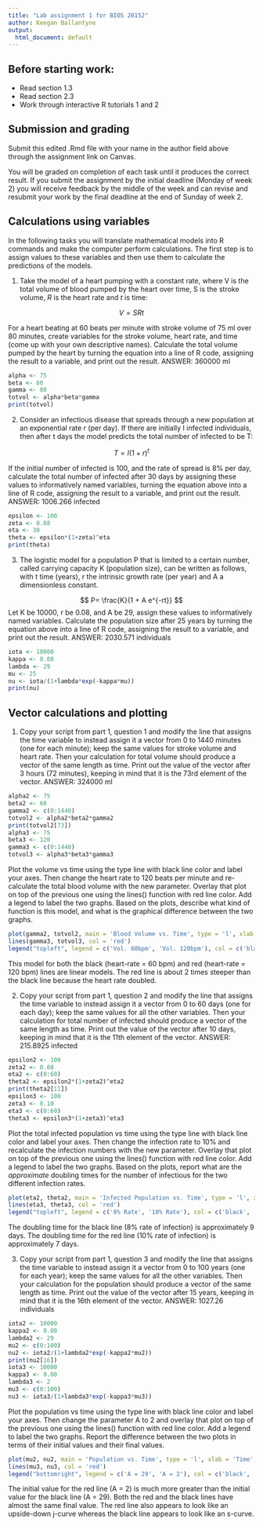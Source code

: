```yaml
---
title: "Lab assignment 1 for BIOS 20152"
author: Keegan Ballantyne
output:
  html_document: default
---
```


## Before starting work:

* Read section 1.3 
* Read section 2.3
* Work through interactive R tutorials 1 and 2


## Submission and grading

Submit this edited .Rmd file with your name in the author field above through the assignment link on Canvas. 

You will be graded on completion of each task until it produces the correct result. If you submit the assignment by the initial deadline (Monday of week 2) you will receive feedback by the middle of the week and can revise and resubmit your work by the final deadline at the end of Sunday of week 2. 

##  Calculations using variables

In the following tasks you will translate mathematical models into R commands and make the computer perform calculations. The first step is to assign values to these variables and then use them to calculate the predictions of the models.


1. Take the model of a heart pumping with a constant rate, where V is the total volume of blood pumped by the heart over time, S is the stroke volume, $R$ is the heart rate and $t$ is time:


$$ 
V = SRt
$$ 


For a heart beating at 60 beats per minute with stroke volume of 75 ml over 80 minutes, create variables for the stroke volume, heart rate, and time (come up with your own descriptive names). Calculate the total volume pumped by the heart by turning the equation into a line of R code, assigning the result to a variable, and print out the result. ANSWER: 360000 ml

```r
alpha <- 75
beta <- 60
gamma <- 80
totvol <- alpha*beta*gamma
print(totvol)
```


2. Consider an infectious disease that spreads through a new population at an exponential rate r (per day). If there are initially I infected individuals, then after t days the model predicts the total number of infected to be T:

$$ 
T = I(1+r)^t
$$

If the initial number of infected is 100, and the rate of spread is 8% per day, calculate the total number of infected after 30 days by assigning these values to informatively named variables,  turning the equation above into a line of R code,  assigning the result to a variable, and print out the result. ANSWER: 1006.266 infected

```r
epsilon <- 100
zeta <- 0.08
eta <- 30
theta <- epsilon*(1+zeta)^eta
print(theta) 
```


3. The logistic model for a population P that is limited to a certain number, called carrying capacity K (population size), can be written as follows, with t time (years), r the intrinsic growth rate (per year) and A a dimensionless constant.

$$
P= \frac{K}{1 + A e^{-rt}}
$$
Let K be 10000, r be 0.08, and A be 29, assign these values to informatively named variables. Calculate the population size after 25 years by turning the equation above into a line of R code,  assigning the result to a variable, and print out the result. ANSWER: 2030.571 individuals


```r
iota <- 10000
kappa <- 0.08
lambda <- 29
mu <- 25
nu <- iota/(1+lambda*exp(-kappa*mu))
print(nu) 
```


## Vector calculations and plotting

1. Copy your script from part 1, question 1 and modify the line that assigns the time variable to instead assign it a vector from 0 to 1440 minutes (one for each minute); keep the same values for stroke volume and heart rate. Then your calculation for total volume should produce a vector of the same length as time. Print out the value of the vector after 3 hours (72 minutes), keeping in mind that it is the 73rd element of the vector. ANSWER: 324000 ml

```r
alpha2 <- 75
beta2 <- 60
gamma2 <- c(0:1440)
totvol2 <- alpha2*beta2*gamma2
print(totvol2[73])
alpha3 <- 75
beta3 <- 120
gamma3 <- c(0:1440)
totvol3 <- alpha3*beta3*gamma3
```

Plot the volume vs time using the type line with black line color and label your axes. Then change the heart rate to 120 beats per minute and re-calculate the total blood volume with the new parameter. Overlay that plot on top of the previous one using the lines() function with red line color. Add a legend to label the two graphs. Based on the plots, describe what kind of function is this model, and what is the graphical difference between the two graphs.

```r
plot(gamma2, totvol2, main = 'Blood Volume vs. Time', type = 'l', xlab = 'Time', ylab = 'Volume', ylim = c(0, 14e+06))
lines(gamma3, totvol3, col = 'red')
legend("topleft", legend = c('Vol. 60bpm', 'Vol. 120bpm'), col = c('black', 'red'), lty = 1)
```

This model for both the black (heart-rate = 60 bpm) and red (heart-rate = 120 bpm) lines are linear models. The red line is about 2 times steeper than the black line because the heart rate doubled.

2. Copy your script from part 1, question 2 and modify the line that assigns the time variable to instead assign it a vector from 0 to 60 days (one for each day); keep the same values for all the other variables. Then your calculation for total number of infected should produce a vector of the same length as time. Print out the value of the vector after 10 days, keeping in mind that it is the 11th element of the vector. ANSWER: 215.8925 infected

```r
epsilon2 <- 100
zeta2 <- 0.08
eta2 <- c(0:60)
theta2 <- epsilon2*(1+zeta2)^eta2
print(theta2[11])
epsilon3 <- 100
zeta3 <- 0.10
eta3 <- c(0:60)
theta3 <- epsilon3*(1+zeta3)^eta3
```


Plot the total infected population vs time using the type line with black line color and label your axes. Then change the infection rate to 10% and recalculate the infection numbers with the new parameter. Overlay that plot on top of the previous one using the lines() function with red line color. Add a legend to label the two graphs. Based on the plots, report what are the *approximate* doubling times for the number of infectious for the two different infection rates.

```r
plot(eta2, theta2, main = 'Infected Population vs. Time', type = 'l', xlab = 'Time', ylab = 'Number of Infected')
lines(eta3, theta3, col = 'red')
legend("topleft", legend = c('8% Rate', '10% Rate'), col = c('black', 'red'), lty = 1)
```

The doubling time for the black line (8% rate of infection) is approximately 9 days. The doubling time for the red line (10% rate of infection) is approximately 7 days.

3. Copy your script from part 1, question 3 and modify the line that assigns the time variable to instead assign it a vector from 0 to 100 years (one for each year); keep the same values for all the other variables. Then your calculation for the population should produce a vector of the same length as time. Print out the value of the vector after 15 years, keeping in mind that it is the 16th element of the vector. ANSWER: 1027.26 individuals

```r
iota2 <- 10000
kappa2 <- 0.08
lambda2 <- 29
mu2 <- c(0:100)
nu2 <- iota2/(1+lambda2*exp(-kappa2*mu2))
print(nu2[16])
iota3 <- 10000
kappa3 <- 0.08
lambda3 <- 2
mu3 <- c(0:100)
nu3 <- iota3/(1+lambda3*exp(-kappa3*mu3))
```

Plot the population vs time using the type line with black line color and label your axes. Then change the parameter A to 2 and overlay that plot on top of the previous one using the lines() function with red line color. Add a legend to label the two graphs. Report the difference between the two plots in terms of  their initial values and their final values.

```r
plot(mu2, nu2, main = 'Population vs. Time', type = 'l', xlab = 'Time', ylab = 'Population')
lines(mu3, nu3, col = 'red')
legend("bottomright", legend = c('A = 29', 'A = 2'), col = c('black', 'red'), lty = 1)
```

The initial value for the red line (A = 2) is much more greater than the initial value for the black line (A = 29). Both the red and the black lines have almost the same final value. The red line also appears to look like an upside-down j-curve whereas the black line appears to look like an s-curve.
